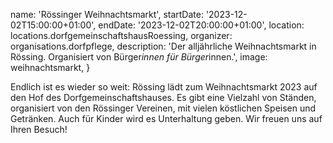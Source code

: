 
  name: 'Rössinger Weihnachtsmarkt',
  startDate: '2023-12-02T15:00:00+01:00',
  endDate: '2023-12-02T20:00:00+01:00',
  location: locations.dorfgemeinschaftshausRoessing,
  organizer: organisations.dorfpflege,
  description:
    'Der alljährliche Weihnachtsmarkt in Rössing. Organisiert von Bürger*innen für Bürger*innen.',
  image: weihnachtsmarkt,
}

Endlich ist es wieder so weit: Rössing lädt zum Weihnachtsmarkt 2023 auf den Hof
des Dorfgemeinschaftshauses. Es gibt eine Vielzahl von Ständen, organisiert von
den Rössinger Vereinen, mit vielen köstlichen Speisen und Getränken. Auch für
Kinder wird es Unterhaltung geben. Wir freuen uns auf Ihren Besuch!
